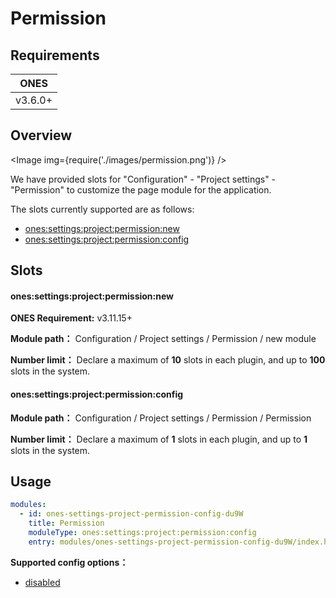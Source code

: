 
# Permission

## Requirements

| **ONES** |
| :------: |
| v3.6.0+  |

## Overview

<Image img={require('./images/permission.png')} />

We have provided slots for "Configuration" - "Project settings" - "Permission" to customize the page module for the application.

The slots currently supported are as follows:

- [ones:settings:project:permission:new](#onessettingsprojectpermissionnew)
- [ones:settings:project:permission:config](#onessettingsprojectpermissionconfig)

## Slots

#### ones:settings:project:permission:new

**ONES Requirement:** v3.11.15+

**Module path：** Configuration / Project settings / Permission / new module

**Number limit：** Declare a maximum of **10** slots in each plugin, and up to **100** slots in the system.

#### ones:settings:project:permission:config

**Module path：** Configuration / Project settings / Permission / Permission

**Number limit：** Declare a maximum of **1** slots in each plugin, and up to **1** slots in the system.

## Usage

```yaml
modules:
  - id: ones-settings-project-permission-config-du9W
    title: Permission
    moduleType: ones:settings:project:permission:config
    entry: modules/ones-settings-project-permission-config-du9W/index.html
```

**Supported config options：**

- [disabled](../../../../../../reference/config/plugin.yaml#disabled)
